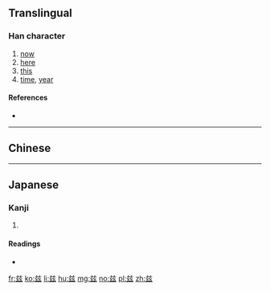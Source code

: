 {{also|茲|玆}}
==Translingual==

===Han character===
{{Han char|rn=12|rad=八|as=07|sn=9|four=|canj=廿女戈戈 (TVII)|ids=⿱䒑𢆶}}

# [[now]]
# [[here]]
# [[this]]
# [[time]], [[year]]

====References====
* {{Han ref|kx=1031.381|hdz=10248.060|uh=5179|ud=20857}}

----

==Chinese==
{{zh-see|茲}}

----

==Japanese==

===Kanji===
{{ja-kanji|grade=|rs=八07}}

# {{defn|lang=ja|sort=八07}}

====Readings====
* {{ja-readings|on=[[じ]] (ji), [[し]] (shi)|kun=[[しげる]] (shigeru), [[ます]] (masu), [[むしろ]] (mushiro)}}

[[fr:兹]]
[[ko:兹]]
[[li:兹]]
[[hu:兹]]
[[mg:兹]]
[[no:兹]]
[[pl:兹]]
[[zh:兹]]